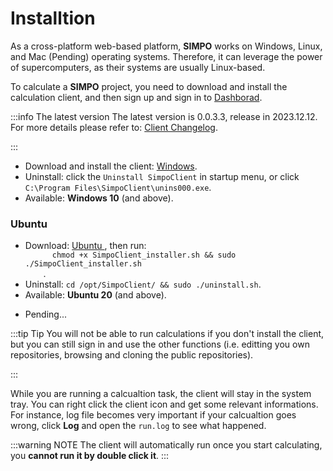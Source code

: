 
# Installtion

As a cross-platform web-based platform, **SIMPO** works on Windows, Linux, and Mac (Pending) operating
systems. Therefore, it can leverage the power of supercomputers, as their systems are usually
Linux-based.

To calculate a **SIMPO** project, you need to download and install the calculation client, and then sign up and sign in to <a href={config.customFields.urlDashHome}>Dashborad</a>.

:::info The latest version
The latest version is 0.0.3.3, release in 2023.12.12. For more details please refer to: <a href="/docs/Changelog/SIMPO Client/2023">Client Changelog</a>.

:::

<Tabs>

  <TabItem value="windows" label="Windows" default>

  <ul>
    <li>
      Download and install the client: <a href={config.customFields.urlDownloadClientWindows} target="_blank" download>Windows</a>.
    </li>
    <li>
      Uninstall: click the <code>Uninstall SimpoClient</code> in startup menu, or click <code>C:\Program Files\SimpoClient\unins000.exe</code>.
    </li>
    <li>
      Available: <b>Windows 10</b> (and above).
    </li>

  </ul>

  </TabItem>

  <TabItem value="linux" label="Linux">

### Ubuntu

<ul>
  <li>
    Download:
    <a
      href={config.customFields.urlDownloalClientUbuntu}
      target="_blank"
      download
    >
      Ubuntu
    </a>, then run: <code>
      chmod +x SimpoClient_installer.sh && sudo ./SimpoClient_installer.sh
    </code>.
  </li>
  <li>
    Uninstall: <code>cd /opt/SimpoClient/ && sudo ./uninstall.sh</code>.
  </li>
  <li>
    Available: <b>Ubuntu 20</b> (and above).
  </li>
</ul>

  </TabItem>

  <TabItem value="mac" label="Mac">

<ul>
  <li>Pending...</li>
</ul>

  </TabItem>

</Tabs>

:::tip Tip
You will not be able to run calculations if you don't install the client, but you can still sign in and use the other functions (i.e. editting you own repositories, browsing and cloning the public repositories).

:::

While you are running a calcualtion task, the client will stay in the system tray. You can right click the client icon and get some relevant informations. For instance, log file becomes very important if your calcualtion goes wrong, click **Log** and open the `run.log` to see what happened.

:::warning NOTE
The client will automatically run once you start calculating, you <b>cannot run it by double click it</b>.
:::
